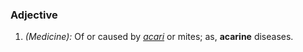 ===Adjective===
#''(Medicine):'' Of or caused by ''[[acarus|acari]]'' or mites; as, '''acarine''' diseases.